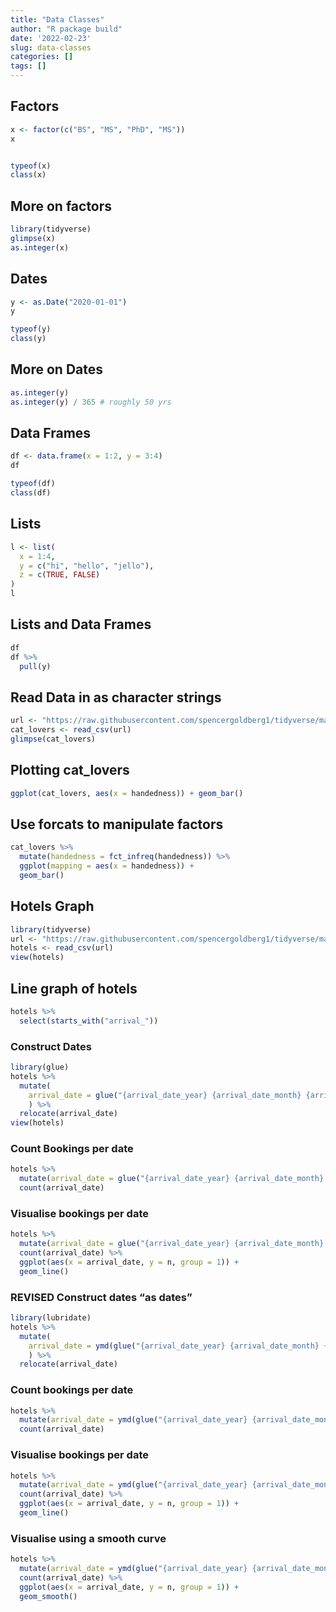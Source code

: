 ```yaml
---
title: "Data Classes"
author: "R package build"
date: '2022-02-23'
slug: data-classes
categories: []
tags: []
---
```


## Factors 
```r
x <- factor(c("BS", "MS", "PhD", "MS"))
x


typeof(x)
class(x)
```

## More on factors
```r
library(tidyverse)
glimpse(x)
as.integer(x)
```

## Dates
```r
y <- as.Date("2020-01-01")
y

typeof(y)
class(y)
```
## More on Dates
```r
as.integer(y)
as.integer(y) / 365 # roughly 50 yrs
```
## Data Frames
```r
df <- data.frame(x = 1:2, y = 3:4)
df

typeof(df)
class(df)
```

## Lists
```r
l <- list(
  x = 1:4,
  y = c("hi", "hello", "jello"),
  z = c(TRUE, FALSE)
)
l
```
## Lists and Data Frames
```r
df
df %>%
  pull(y)
```
## Read Data in as character strings
```r
url <- "https://raw.githubusercontent.com/spencergoldberg1/tidyverse/main/cat-lovers.csv"
cat_lovers <- read_csv(url)
glimpse(cat_lovers)
```
## Plotting cat_lovers
```r
ggplot(cat_lovers, aes(x = handedness)) + geom_bar()
```
## Use forcats to manipulate factors
```r
cat_lovers %>%
  mutate(handedness = fct_infreq(handedness)) %>%
  ggplot(mapping = aes(x = handedness)) +
  geom_bar()
```
## Hotels Graph
```r
library(tidyverse)
url <- "https://raw.githubusercontent.com/spencergoldberg1/tidyverse/main/hotels.csv"
hotels <- read_csv(url)
view(hotels)
```
## Line graph of hotels
```r
hotels %>%
  select(starts_with("arrival_"))

```
### Construct Dates
```r
library(glue)
hotels %>%
  mutate(
    arrival_date = glue("{arrival_date_year} {arrival_date_month} {arrival_date_day_of_month}")
    ) %>% 
  relocate(arrival_date)
view(hotels)
```
### Count Bookings per date
```r
hotels %>%
  mutate(arrival_date = glue("{arrival_date_year} {arrival_date_month} {arrival_date_day_of_month}")) %>%
  count(arrival_date)
```
### Visualise bookings per date
```r
hotels %>%
  mutate(arrival_date = glue("{arrival_date_year} {arrival_date_month} {arrival_date_day_of_month}")) %>%
  count(arrival_date) %>%
  ggplot(aes(x = arrival_date, y = n, group = 1)) +
  geom_line()
```
### REVISED Construct dates "as dates"

```r
library(lubridate)
hotels %>%
  mutate(
    arrival_date = ymd(glue("{arrival_date_year} {arrival_date_month} {arrival_date_day_of_month}"))
    ) %>% 
  relocate(arrival_date)
```
### Count bookings per date
```r
hotels %>%
  mutate(arrival_date = ymd(glue("{arrival_date_year} {arrival_date_month} {arrival_date_day_of_month}"))) %>% 
  count(arrival_date)
```
### Visualise bookings per date
```r
hotels %>%
  mutate(arrival_date = ymd(glue("{arrival_date_year} {arrival_date_month} {arrival_date_day_of_month}"))) %>% 
  count(arrival_date) %>%
  ggplot(aes(x = arrival_date, y = n, group = 1)) +
  geom_line()
```
### Visualise using a smooth curve
```r
hotels %>%
  mutate(arrival_date = ymd(glue("{arrival_date_year} {arrival_date_month} {arrival_date_day_of_month}"))) %>% 
  count(arrival_date) %>%
  ggplot(aes(x = arrival_date, y = n, group = 1)) +
  geom_smooth()
```

